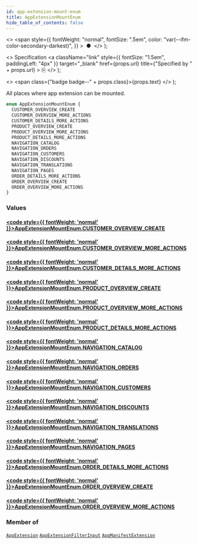 ```yaml
---
id: app-extension-mount-enum
title: AppExtensionMountEnum
hide_table_of_contents: false
---
```


  <>
    <span
      style={{
        fontWeight: "normal",
        fontSize: ".5em",
        color: "var(--ifm-color-secondary-darkest)",
      }}
    >
      &nbsp;●&nbsp;
    </span>
  </>
);

  <>
    Specification
    <a
      className="link"
      style={{ fontSize: "1.5em", paddingLeft: "4px" }}
      target="\_blank"
      href={props.url}
      title={"Specified by " + props.url}
    >
      ⎘
    </a>
  </>
);

  <>
    <span class={"badge badge--" + props.class}>{props.text}</span>
  </>
);

All places where app extension can be mounted.

```graphql
enum AppExtensionMountEnum {
  CUSTOMER_OVERVIEW_CREATE
  CUSTOMER_OVERVIEW_MORE_ACTIONS
  CUSTOMER_DETAILS_MORE_ACTIONS
  PRODUCT_OVERVIEW_CREATE
  PRODUCT_OVERVIEW_MORE_ACTIONS
  PRODUCT_DETAILS_MORE_ACTIONS
  NAVIGATION_CATALOG
  NAVIGATION_ORDERS
  NAVIGATION_CUSTOMERS
  NAVIGATION_DISCOUNTS
  NAVIGATION_TRANSLATIONS
  NAVIGATION_PAGES
  ORDER_DETAILS_MORE_ACTIONS
  ORDER_OVERVIEW_CREATE
  ORDER_OVERVIEW_MORE_ACTIONS
}
```

### Values

#### [<code style={{ fontWeight: 'normal' }}>AppExtensionMountEnum.<b>CUSTOMER_OVERVIEW_CREATE</b></code>](#)

>

#### [<code style={{ fontWeight: 'normal' }}>AppExtensionMountEnum.<b>CUSTOMER_OVERVIEW_MORE_ACTIONS</b></code>](#)

>

#### [<code style={{ fontWeight: 'normal' }}>AppExtensionMountEnum.<b>CUSTOMER_DETAILS_MORE_ACTIONS</b></code>](#)

>

#### [<code style={{ fontWeight: 'normal' }}>AppExtensionMountEnum.<b>PRODUCT_OVERVIEW_CREATE</b></code>](#)

>

#### [<code style={{ fontWeight: 'normal' }}>AppExtensionMountEnum.<b>PRODUCT_OVERVIEW_MORE_ACTIONS</b></code>](#)

>

#### [<code style={{ fontWeight: 'normal' }}>AppExtensionMountEnum.<b>PRODUCT_DETAILS_MORE_ACTIONS</b></code>](#)

>

#### [<code style={{ fontWeight: 'normal' }}>AppExtensionMountEnum.<b>NAVIGATION_CATALOG</b></code>](#)

>

#### [<code style={{ fontWeight: 'normal' }}>AppExtensionMountEnum.<b>NAVIGATION_ORDERS</b></code>](#)

>

#### [<code style={{ fontWeight: 'normal' }}>AppExtensionMountEnum.<b>NAVIGATION_CUSTOMERS</b></code>](#)

>

#### [<code style={{ fontWeight: 'normal' }}>AppExtensionMountEnum.<b>NAVIGATION_DISCOUNTS</b></code>](#)

>

#### [<code style={{ fontWeight: 'normal' }}>AppExtensionMountEnum.<b>NAVIGATION_TRANSLATIONS</b></code>](#)

>

#### [<code style={{ fontWeight: 'normal' }}>AppExtensionMountEnum.<b>NAVIGATION_PAGES</b></code>](#)

>

#### [<code style={{ fontWeight: 'normal' }}>AppExtensionMountEnum.<b>ORDER_DETAILS_MORE_ACTIONS</b></code>](#)

>

#### [<code style={{ fontWeight: 'normal' }}>AppExtensionMountEnum.<b>ORDER_OVERVIEW_CREATE</b></code>](#)

>

#### [<code style={{ fontWeight: 'normal' }}>AppExtensionMountEnum.<b>ORDER_OVERVIEW_MORE_ACTIONS</b></code>](#)

>

### Member of

[`AppExtension`](../../../developer/api-reference/objects/app-extension) <Badge class="secondary" text="object"/><Bullet />[`AppExtensionFilterInput`](../../../developer/api-reference/inputs/app-extension-filter-input) <Badge class="secondary" text="input"/><Bullet />[`AppManifestExtension`](../../../developer/api-reference/objects/app-manifest-extension) <Badge class="secondary" text="object"/>
